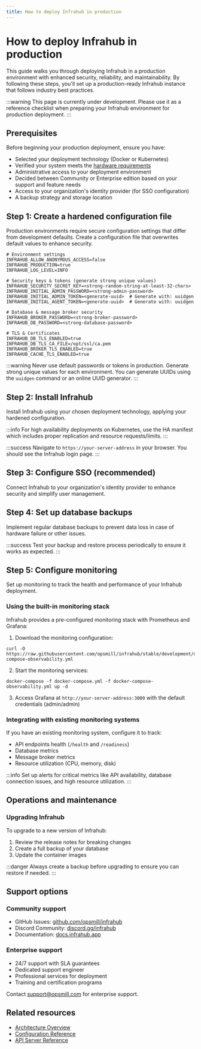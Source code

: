 ```yaml
---
title: How to deploy Infrahub in production
---
```



# How to deploy Infrahub in production

This guide walks you through deploying Infrahub in a production environment with enhanced security, reliability, and maintainability. By following these steps, you'll set up a production-ready Infrahub instance that follows industry best practices.

:::warning
This page is currently under development. Please use it as a reference checklist when preparing your Infrahub environment for production deployment.
:::

## Prerequisites

Before beginning your production deployment, ensure you have:

- Selected your deployment technology (Docker or Kubernetes)
- Verified your system meets the [hardware requirements](../topics/hardware-requirements)
- Administrative access to your deployment environment
- Decided between Community or Enterprise edition based on your support and feature needs
- Access to your organization's identity provider (for SSO configuration)
- A backup strategy and storage location

## Step 1: Create a hardened configuration file

Production environments require secure configuration settings that differ from development defaults. Create a configuration file that overwrites default values to enhance security.

```shell title=".env"
# Environment settings
INFRAHUB_ALLOW_ANONYMOUS_ACCESS=false
INFRAHUB_PRODUCTION=true
INFRAHUB_LOG_LEVEL=INFO

# Security keys & tokens (generate strong unique values)
INFRAHUB_SECURITY_SECRET_KEY=<strong-random-string-at-least-32-chars>
INFRAHUB_INITIAL_ADMIN_PASSWORD=<strong-admin-password>
INFRAHUB_INITIAL_ADMIN_TOKEN=<generate-uuid>  # Generate with: uuidgen
INFRAHUB_INITIAL_AGENT_TOKEN=<generate-uuid>  # Generate with: uuidgen

# Database & message broker security
INFRAHUB_BROKER_PASSWORD=<strong-broker-password>
INFRAHUB_DB_PASSWORD=<strong-database-password>

# TLS & Certificates
INFRAHUB_DB_TLS_ENABLED=true
INFRAHUB_DB_TLS_CA_FILE=/opt/ssl/ca.pem
INFRAHUB_BROKER_TLS_ENABLED=true
INFRAHUB_CACHE_TLS_ENABLED=true
```

:::warning
Never use default passwords or tokens in production. Generate strong unique values for each environment. You can generate UUIDs using the `uuidgen` command or an online UUID generator.
:::

<ReferenceLink title="Complete configuration reference" url="../reference/configuration" />

## Step 2: Install Infrahub

Install Infrahub using your chosen deployment technology, applying your hardened configuration.

:::info
For high availability deployments on Kubernetes, use the HA manifest which includes proper replication and resource requests/limits.
:::

<ReferenceLink title="Detailed installation instructions" url="./installation" />

:::success
Navigate to `https://your-server-address` in your browser. You should see the Infrahub login page.
:::

## Step 3: Configure SSO (recommended)

Connect Infrahub to your organization's identity provider to enhance security and simplify user management.

<ReferenceLink title="Detailed SSO configuration guide" url="./sso" />

## Step 4: Set up database backups

Implement regular database backups to prevent data loss in case of hardware failure or other issues.

<ReferenceLink title="Complete backup and restore guide" url="./database-backup" />

:::success
Test your backup and restore process periodically to ensure it works as expected.
:::

## Step 5: Configure monitoring

Set up monitoring to track the health and performance of your Infrahub deployment.

### Using the built-in monitoring stack

Infrahub provides a pre-configured monitoring stack with Prometheus and Grafana:

1. Download the monitoring configuration:

```shell
curl -O https://raw.githubusercontent.com/opsmill/infrahub/stable/development/docker-compose-observability.yml
```

2. Start the monitoring services:

```shell
docker-compose -f docker-compose.yml -f docker-compose-observability.yml up -d
```

3. Access Grafana at `http://your-server-address:3000` with the default credentials (admin/admin)

### Integrating with existing monitoring systems

If you have an existing monitoring system, configure it to track:

- API endpoints health (`/health` and `/readiness`)
- Database metrics
- Message broker metrics
- Resource utilization (CPU, memory, disk)

:::info
Set up alerts for critical metrics like API availability, database connection issues, and high resource utilization.
:::

## Operations and maintenance

### Upgrading Infrahub

To upgrade to a new version of Infrahub:

1. Review the release notes for breaking changes
2. Create a full backup of your database
3. Update the container images

:::danger
Always create a backup before upgrading to ensure you can restore if needed.
:::

<ReferenceLink title="Detailed upgrade procedures" url="./upgrade" />

## Support options

### Community support

- GitHub Issues: [github.com/opsmill/infrahub](https://github.com/opsmill/infrahub)
- Discord Community: [discord.gg/infrahub](https://discord.gg/infrahub)
- Documentation: [docs.infrahub.app](https://docs.infrahub.app)

### Enterprise support<EnterpriseBadge />

- 24/7 support with SLA guarantees
- Dedicated support engineer
- Professional services for deployment
- Training and certification programs

Contact [support@opsmill.com](mailto:support@opsmill.com) for enterprise support.

## Related resources

- [Architecture Overview](../topics/architecture)
- [Configuration Reference](../reference/configuration)
- [API Server Reference](../reference/api-server)
